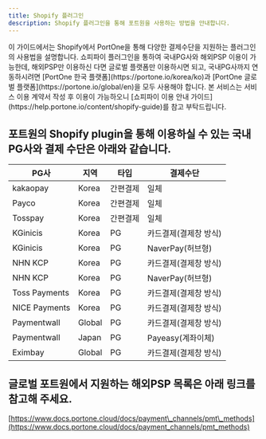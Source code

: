 ```yaml
---
title: Shopify 플러그인
description: Shopify 플러그인을 통해 포트원을 사용하는 방법을 안내합니다.
---
```



<Hint style="info">
  이 가이드에서는 Shopify에서 PortOne을 통해 다양한 결제수단을 지원하는
  플러그인의 사용법을 설명합니다. 쇼피파이 플러그인을 통하여 국내PG사와 해외PSP 이용이 가능한데,
  해외PSP만 이용하신 다면 글로벌 플랫폼만 이용하시면 되고, 국내PG사까지 연동하시려면 [PortOne
  한국 플랫폼](https://portone.io/korea/ko)과 [PortOne 글로벌
  플랫폼](https://portone.io/global/en)을 모두 사용해야 합니다.
  본 서비스는 서비스 이용 계약서 작성 후 이용이 가능하오니
  [쇼피파이 이용 안내 가이드](https://help.portone.io/content/shopify-guide)를 참고 부탁드립니다.
</Hint>

## 포트원의 Shopify plugin을 통해 이용하실 수 있는 국내PG사와 결제 수단은 아래와 같습니다.

|PG사         |지역  |타입    |결제수단             |
|-------------|------|--------|---------------------|
|kakaopay     |Korea |간편결제|일체                 |
|Payco        |Korea |간편결제|일체                 |
|Tosspay      |Korea |간편결제|일체                 |
|KGinicis     |Korea |PG      |카드결제(결제창 방식)|
|KGinicis     |Korea |PG      |NaverPay(허브형)     |
|NHN KCP      |Korea |PG      |카드결제(결제창 방식)|
|NHN KCP      |Korea |PG      |NaverPay(허브형)     |
|Toss Payments|Korea |PG      |카드결제(결제창 방식)|
|NICE Payments|Korea |PG      |카드결제(결제창 방식)|
|Paymentwall  |Global|PG      |카드결제(결제창 방식)|
|Paymentwall  |Japan |PG      |Payeasy(계좌이체)    |
|Eximbay      |Global|PG      |카드결제(결제창 방식)|

## 글로벌 포트원에서 지원하는 해외PSP 목록은 아래 링크를 참고해 주세요.

[https://www.docs.portone.cloud/docs/payment\_channels/pmt\_methods](https://www.docs.portone.cloud/docs/payment_channels/pmt_methods)
